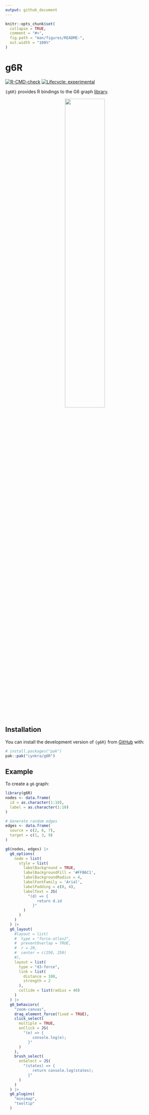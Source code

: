 ```yaml
---
output: github_document
---
```


<!-- README.md is generated from README.Rmd. Please edit that file -->

```r
knitr::opts_chunk$set(
  collapse = TRUE,
  comment = "#>",
  fig.path = "man/figures/README-",
  out.width = "100%"
)
```

# g6R

<!-- badges: start -->
  [![R-CMD-check](https://github.com/cynkra/g6R/actions/workflows/R-CMD-check.yaml/badge.svg)](https://github.com/cynkra/g6R/actions/workflows/R-CMD-check.yaml)
[![Lifecycle: experimental](https://img.shields.io/badge/lifecycle-experimental-orange.svg)](https://lifecycle.r-lib.org/articles/stages.html#experimental)
<!-- badges: end -->

`{g6R}` provides R bindings to the G6 graph [library](https://g6.antv.antgroup.com/en).

<p style="text-align: center;">
![](./man/figures/hex.png){width="50%"}
</p>

## Installation

You can install the development version of `{g6R}` from [GitHub](https://github.com/) with:

``` r
# install.packages("pak")
pak::pak("cynkra/g6R")
```

## Example

To create a `g6` graph:

```r
library(g6R)
nodes <- data.frame(
  id = as.character(1:10),
  label = as.character(1:10)
)

# Generate random edges
edges <- data.frame(
  source = c(2, 6, 7),
  target = c(1, 3, 9)
)

g6(nodes, edges) |>
  g6_options(
    node = list(
      style = list(
        labelBackground = TRUE,
        labelBackgroundFill = '#FFB6C1',
        labelBackgroundRadius = 4,
        labelFontFamily = 'Arial',
        labelPadding = c(0, 4),
        labelText = JS(
          "(d) => {
              return d.id
            }"
        )
      )
    )
  ) |>
  g6_layout(
    #layout = list(
    #  type = "force-atlas2",
    #  preventOverlap = TRUE,
    #  r = 20,
    #  center = c(250, 250)
    #),
    layout = list(
      type = "d3-force",
      link = list(
        distance = 100,
        strength = 2
      ),
      collide = list(radius = 40)
    )
  ) |>
  g6_behaviors(
    "zoom-canvas",
    drag_element_force(fixed = TRUE),
    click_select(
      multiple = TRUE,
      onClick = JS(
        "(e) => {
            console.log(e);
          }"
      )
    ),
    brush_select(
      onSelect = JS(
        "(states) => {
            return console.log(states);
          }"
      )
    )
  ) |>
  g6_plugins(
    "minimap",
    "tooltip"
  )
```
